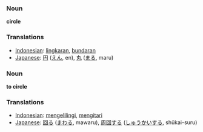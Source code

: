 === Noun ===
'''circle'''

=== Translations ===
*[[Indonesian]]: [[lingkar|lingkaran]], [[bundar|bundaran]]
*[[Japanese]]: [[円]] ([[えん]], en), [[丸]] ([[まる]], maru)

=== Noun ===
'''to circle'''

=== Translations ===
*[[Indonesian]]: [[keliling|mengelilingi]], [[kitar|mengitari]]
*[[Japanese]]: [[回る]] ([[まわる]], mawaru), [[周回]]する ([[しゅうかい]]する, shūkai-suru)